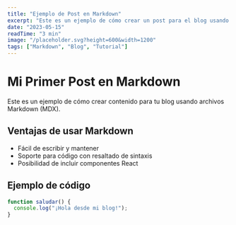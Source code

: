 ```yaml
---
title: "Ejemplo de Post en Markdown"
excerpt: "Este es un ejemplo de cómo crear un post para el blog usando archivos Markdown."
date: "2023-05-15"
readTime: "3 min"
image: "/placeholder.svg?height=600&width=1200"
tags: ["Markdown", "Blog", "Tutorial"]
---
```


# Mi Primer Post en Markdown

Este es un ejemplo de cómo crear contenido para tu blog usando archivos Markdown (MDX).

## Ventajas de usar Markdown

- Fácil de escribir y mantener
- Soporte para código con resaltado de sintaxis
- Posibilidad de incluir componentes React

## Ejemplo de código

```javascript
function saludar() {
  console.log("¡Hola desde mi blog!");
}